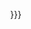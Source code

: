 <includeonly><!--

--><div style="margin-left: 30px;">{{{text|{{{1}}}}}}</div><!--

--></includeonly>
<noinclude>{{doc}}[[Category:Notice templates|{{PAGENAME}}]]</noinclude>